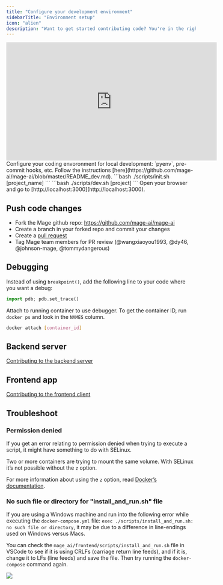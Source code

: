 ```yaml
---
title: "Configure your development environment"
sidebarTitle: "Environment setup"
icon: "alien"
description: "Want to get started contributing code? You're in the right place! Read on to learn how to set up your development environment."
---
```


<Frame>
<iframe
   width="560"
   height="315"
   src="https://www.youtube.com/embed/mxKh2062sTc"
   title="YouTube video player"
   frameborder="0"
   allow="accelerometer; autoplay; clipboard-write; encrypted-media; gyroscope; picture-in-picture"
   allowFullScreen
></iframe>
</Frame>

<Steps>
<Step title="Configure your development environment">
   Configure your coding envoronment for local development: `pyenv`, pre-commit hooks, etc. Follow the instructions [here](https://github.com/mage-ai/mage-ai/blob/master/README_dev.md).
</Step>
<Step title="Create a new project">
   ```bash
   ./scripts/init.sh [project_name]
   ```
</Step>
<Step title="Build the dev docker image and run all services">
   ```bash
   ./scripts/dev.sh [project]
   ```
</Step>
<Step title="Open Mage">
    Open your browser and go to [http://localhost:3000](http://localhost:3000).
</Step>
</Steps>

## Push code changes

* Fork the Mage github repo: https://github.com/mage-ai/mage-ai
* Create a branch in your forked repo and commit your changes
* Create a [pull request](https://docs.github.com/en/pull-requests/collaborating-with-pull-requests/proposing-changes-to-your-work-with-pull-requests/creating-a-pull-request-from-a-fork) 
* Tag Mage team members for PR review (@wangxiaoyou1993, @dy46, @johnson-mage, @tommydangerous)

## Debugging

Instead of using `breakpoint()`, add the following line to your code where you
want a debug:

```python
import pdb; pdb.set_trace()
```

Attach to running container to use debugger. To get the container ID, run
`docker ps` and look in the `NAMES` column.

```bash
docker attach [container_id]
```

## Backend server

[Contributing to the backend server](/contributing/backend/overview)

## Frontend app

[Contributing to the frontend client](/contributing/frontend/overview)

## Troubleshoot

### Permission denied

If you get an error relating to permission denied when trying to execute a script,
it might have something to do with SELinux.

Two or more containers are trying to mount the same volume. With SELinux it’s not possible without
the `z` option.

For more information about using the `z` option,
read [Docker’s documentation](https://docs.docker.com/storage/bind-mounts/).

### No such file or directory for "install_and_run.sh" file

If you are using a Windows machine and run into the following error while executing the
`docker-compose.yml` file: `exec ./scripts/install_and_run.sh: no such file or directory`,
it may be due to a difference in line-endings used on Windows versus Macs.

You can check the `mage_ai/frontend/scripts/install_and_run.sh` file in VSCode to see if
it is using CRLFs (carriage return line feeds), and if it is, change it to LFs (line feeds)
and save the file. Then try running the `docker-compose` command again.

<img src="https://github.com/mage-ai/assets/blob/main/development/windows/update-crlf-to-lf-vscode.gif?raw=True"/>
